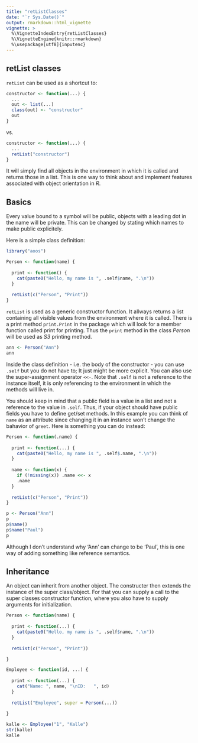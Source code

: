 ```yaml
---
title: "retListClasses"
date: "`r Sys.Date()`"
output: rmarkdown::html_vignette
vignette: >
  %\VignetteIndexEntry{retListClasses}
  %\VignetteEngine{knitr::rmarkdown}
  %\usepackage[utf8]{inputenc}
---
```


## retList classes

`retList` can be used as a shortcut to:

```r
constructor <- function(...) {
  ...
  out <- list(...)
  class(out) <- "constructor"
  out
}
```

vs. 

```r
constructor <- function(...) {
  ...
  retList("constructor")
}
```

It will simply find all objects in the environment in which it is called and returns those in a list. This is one way to think about and implement features associated with object orientation in *R*.

## Basics

Every value bound to a symbol will be public, objects with a leading dot in the name will be private. This can be changed by stating which names to make public explicitely. 

Here is a simple class definition: 

```r
library("aoos")

Person <- function(name) {
  
  print <- function() {
    cat(paste0("Hello, my name is ", .self$name, ".\n"))
  }
  
  retList(c("Person", "Print"))
}
```

`retList` is used as a generic constructor function. It allways returns a list containing all visible values from the environment where it is called. There is a print method `print.Print` in the package which will look for a member function called print for printing. Thus the `print` method in the class *Person* will be used as *S3* printing method.

```r
ann <- Person("Ann")
ann
```

Inside the class definition - i.e. the body of the constructor - you can use `.self` but you do not have to; It just might be more explicit. You can also use the super-assignment operator `<<-`. Note that `.self` is not a reference to the instance itself, it is only referencing to the environment in which the methods will live in.

You should keep in mind that a public field is a value in a list and not a reference to the value in `.self`. Thus, if your object should have public fields you have to define get/set methods. In this example you can think of `name` as an attribute since changing it in an instance won't change the bahavior of `greet`. Here is something you can do instead:

```r
Person <- function(.name) {
  
  print <- function(...) {
    cat(paste0("Hello, my name is ", .self$.name, ".\n"))
  }
  
  name <- function(x) {
    if (!missing(x)) .name <<- x
    .name
  }
  
  retList(c("Person", "Print"))
}

p <- Person("Ann")
p
p$name()
p$name("Paul")
p
```

Although I don't understand why 'Ann' can change to be 'Paul', this is one way of adding something like reference semantics.

## Inheritance

An object can inherit from another object. The constructer then extends the instance of the super class/object. For that you can supply a call to the super classes constructor function, where you also have to supply arguments for initialization.

```r
Person <- function(name) {
  
  print <- function(...) {
    cat(paste0("Hello, my name is ", .self$name, ".\n"))
  }
  
  retList(c("Person", "Print"))

}

Employee <- function(id, ...) {
  
  print <- function(...) {
    cat("Name: ", name, "\nID:   ", id)
  }
  
  retList("Employee", super = Person(...))
  
}

kalle <- Employee("1", "Kalle")
str(kalle)
kalle
```
